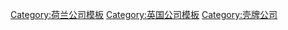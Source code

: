 {{Navbox
|name=壳牌公司
|title=[[壳牌公司]]
|state = {{{state<includeonly>|collapsed</includeonly>}}}
|listclass = hlist

| group1 = 部门和子公司
|  list1 =
  {{navbox subgroup
  | group1 = 目前营业
  |  list1 =
* [[亚细亚火油公司]]
* [[Shell Australia]]
* [[Shell Canada]]
* [[Shell Chemicals]]
* [[Shell Gas & Power]]
* [[SEPIL|Ireland]]
* [[Shell Nigeria]]
* [[壳牌石油]]
* [[Shell Pakistan]]
  | group2 = 曾经营业
  |  list2 =
* [[Mexican Eagle Petroleum Company]]
}}

| group2 = 合资企业
|  list2 =
  {{navbox subgroup
  | group1 = 目前营业
  |  list1 =
* [[Aera Energy]]
* [[Albian Sands]]
* [[Brunei LNG]]
* [[Motiva Enterprises]]
* [[Oman LNG]]
* [[Pearl GTL]]
* [[Sakhalin Energy]]  
| group2 = 曾经营业
  |  list2 =
* [[Cellana (company)|Cellana]]
* [[Shell-Mex and BP]]
}}

|group3=品牌
|list3=
* [[Jiffy Lube]]
* [[Pennzoil]]
* [[Quaker State]]
* [[Rain-X]]
* [[Shell V-Power]]

|group4=人物
|list4=
* [[M. King Hubbert]]
* [[Fred Meissner]]
* [[盖尔·诺顿]]
* [[Jorma Ollila]]
* [[Rob Routs]]
* [[Jeroen van der Veer]]
* [[Peter Voser]]

|group5=设施和场所
|list5=
* [[上海亚细亚大楼]]
* [[Brent Spar]]
* [[Mars (oil platform)|Mars]]
* [[Montreal East Refinery (Shell Canada)|Montreal East Refinery]]
* [[Pennsylvania Shell ethane cracker plant|proposed Pittsburgh ethane cracker plant]]
* [[Rocky Mountain Arsenal]]
* [[Scotford Upgrader]] 
* [[Shell Building (San Francisco)|Shell Building]]
* [[Shell Haven]]
* [[Shell Mera]]
* [[Shell Centre]]
* [[Shell Centre (Calgary)]]
* [[Shell Development Emeryville]]
* [[Shell Mex House]]
* [[One Shell Plaza]]
* [[One Shell Square]]
* [[中國國際貿易中心三期B階段]]（蜆殼中國總部，向[[嘉里集團]]為首財團租用）
|group6=争议
|list6=
* [[Corrib gas controversy]]
* [[Movement for the Survival of the Ogoni People]]
* [[卡山伟华]]
* [[Wiwa v. Royal Dutch Shell Co.]]

|group7=其他
|list7=
* [[Shell Answer Man|Answer Man]]
* [[Lensbury|Club]]
* [[Shell Foundation|Foundation]]
* [[Shell Guides|Guides]]
* [[Shell in situ conversion process|In Situ Conversion]]
* ''[[Lennard's Carrying Co Ltd v Asiatic Petroleum Co Ltd|Lennard's Carrying v Asiatic Petroleum]]''
* [[Shell Service Station (Winston-Salem, North Carolina)|Novelty Service Station]]
* [[Shell Oil Company "Spectacular" Sign|Spectacular Sign]]
* [[Shell Turbo Chargers|Turbo Chargers]]

|belowclass = hlist
|below=
* {{icon|category}} '''[[:Category:壳牌公司|Category]]'''
* {{Icon|Commons}} [[commons:Category:壳牌公司|'''Commons''']]
}}<noinclude>
{{collapsible option}}
[[Category:荷兰公司模板]]
[[Category:英国公司模板]]
[[Category:壳牌公司]]
</noinclude>